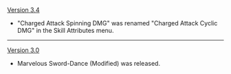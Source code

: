 {{Change History/Header}}
[[Version 3.4]]
* "Charged Attack Spinning DMG" was renamed "Charged Attack Cyclic DMG" in the Skill Attributes menu.
----
[[Version 3.0]]
* Marvelous Sword-Dance (Modified) was released.